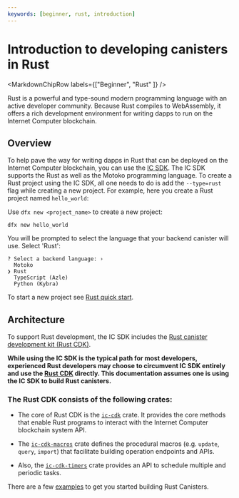 ```yaml
---
keywords: [beginner, rust, introduction]
---
```



# Introduction to developing canisters in Rust

<MarkdownChipRow labels={["Beginner", "Rust" ]} />

Rust is a powerful and type-sound modern programming language with an active developer community. Because Rust compiles to WebAssembly, it offers a rich development environment for writing dapps to run on the Internet Computer blockchain.

## Overview
To help pave the way for writing dapps in Rust that can be deployed on the Internet Computer blockchain, you can use the [IC SDK](/docs/current/developer-docs/getting-started/install/). The IC SDK supports the Rust as well as the Motoko programming language. To create a Rust project using the IC SDK, all one needs to do is add the `--type=rust` flag while creating a new project. For example, here you create a Rust project named `hello_world`:

Use `dfx new <project_name>` to create a new project:

```
dfx new hello_world
```

You will be prompted to select the language that your backend canister will use. Select 'Rust':

```
? Select a backend language: ›
  Motoko
❯ Rust
  TypeScript (Azle)
  Python (Kybra)
```

To start a new project see [Rust quick start](4-quickstart.mdx).

## Architecture

To support Rust development, the IC SDK includes the [Rust canister development kit (Rust CDK)](https://github.com/dfinity/cdk-rs).

**While using the IC SDK is the typical path for most developers, experienced Rust developers may choose to circumvent IC SDK entirely and use the [Rust CDK](https://github.com/dfinity/cdk-rs) directly. This documentation assumes one is using the IC SDK to build Rust canisters.**

### The Rust CDK consists of the following crates:
- The core of Rust CDK is the [`ic-cdk`](https://crates.io/crates/ic-cdk) crate. It provides the core methods that enable Rust programs to interact with the Internet Computer blockchain system API.

- The [`ic-cdk-macros`](https://crates.io/crates/ic-cdk-macros) crate defines the procedural macros (e.g. `update`, `query`, `import`) that facilitate building operation endpoints and APIs.

- Also, the [`ic-cdk-timers`](https://crates.io/crates/ic-cdk-timers) crate provides an API to schedule multiple and periodic tasks.

There are a few [examples](https://github.com/dfinity/cdk-rs/tree/main/examples) to get you started building Rust Canisters.

